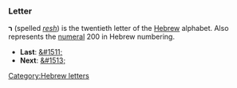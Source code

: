 ===Letter===
'''&#1512;''' (spelled ''[[resh]]'') is the twentieth letter of the [[Hebrew]] alphabet.
Also represents the [[numeral]] 200 in Hebrew numbering.

* '''Last''': [[&#1511;]]
* '''Next''': [[&#1513;]]

[[Category:Hebrew letters]]